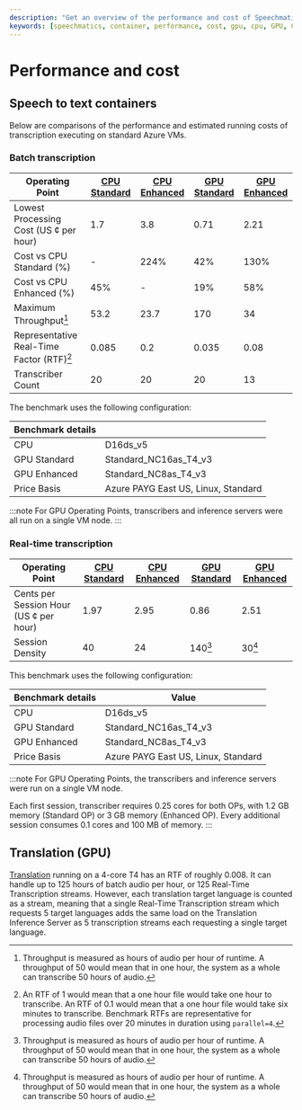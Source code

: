 ```yaml
---
description: "Get an overview of the performance and cost of Speechmatics container deployments"
keywords: [speechmatics, container, performance, cost, gpu, cpu, GPU, CPU, on-prem]
---
```

# Performance and cost

## Speech to text containers

Below are comparisons of the performance and estimated running costs of transcription executing on
standard Azure VMs.

### Batch transcription


| Operating Point                            | [CPU Standard](./cpu-speech-to-text) | [CPU Enhanced](./cpu-speech-to-text) | [GPU Standard](./gpu-speech-to-text) | [GPU Enhanced](./gpu-speech-to-text) |
|--------------------------------------------|--------------|--------------|--------------|--------------|
| Lowest Processing Cost (US ¢ per hour)     | 1.7          | 3.8          | 0.71         | 2.21         |
| Cost vs CPU Standard (%)                   | -            | 224%         | 42%          | 130%         |
| Cost vs CPU Enhanced (%)                   | 45%          | -            | 19%          | 58%          |
| Maximum Throughput[^1]                     | 53.2         | 23.7         | 170          | 34           |
| Representative Real-Time Factor (RTF)[^2]  | 0.085        | 0.2          | 0.035        | 0.08         |
| Transcriber Count                          | 20           | 20           | 20           | 13           |

The benchmark uses the following configuration:

| Benchmark details |                                     |
| ----------------- | ----------------------------------- |
| CPU               | D16ds_v5                            |
| GPU Standard      | Standard_NC16as_T4_v3               |
| GPU Enhanced      | Standard_NC8as_T4_v3                |
| Price Basis       | Azure PAYG East US, Linux, Standard |

:::note
For GPU Operating Points, transcribers and inference servers were all run on a single VM node.
:::


### Real-time transcription

| Operating Point                            | [CPU Standard](./cpu-speech-to-text#realtime-transcription) | [CPU Enhanced](./cpu-speech-to-text#realtime-transcription) | [GPU Standard](./gpu-speech-to-text#batch-and-real-time-inference) | [GPU Enhanced](./gpu-speech-to-text#batch-and-real-time-inference) |
|--------------------------------------------|--------------|--------------|--------------|--------------|
| Cents per Session Hour (US ¢ per hour)     | 1.97         | 2.95         | 0.86         | 2.51         |
| Session Density                            | 40           | 24           | 140[^1]       | 30[^1]       |

This benchmark uses the following configuration:

| Benchmark details | Value                               |
| ------------------| ----------------------------------- |
| CPU               | D16ds_v5                            |
| GPU Standard      | Standard_NC16as_T4_v3               |
| GPU Enhanced      | Standard_NC8as_T4_v3                |
| Price Basis       | Azure PAYG East US, Linux, Standard |

:::note
For GPU Operating Points, the transcribers and inference servers were run on a single VM node.

Each first session, transcriber requires 0.25 cores for both OPs, with 1.2 GB memory (Standard OP) or 3 GB memory (Enhanced OP). Every additional session consumes 0.1 cores and 100 MB of memory.
:::


[^1]: Throughput is measured as hours of audio per hour of runtime. A throughput of 50 would mean that in one hour, the system as a whole can transcribe 50 hours of audio.
[^2]: An RTF of 1 would mean that a one hour file would take one hour to transcribe. An RTF of 0.1 would mean that a one hour file would take six minutes to transcribe. Benchmark RTFs are representative for processing audio files over 20 minutes in duration using `parallel=4`.


## Translation (GPU)

[Translation](./gpu-translation) running on a 4-core T4 has an RTF of roughly 0.008. It can handle up to 125 hours of batch audio per hour, or 125 Real-Time Transcription streams. However, each translation target language is counted as a stream, meaning that a single Real-Time Transcription stream which requests 5 target languages adds the same load on the Translation Inference Server as 5 transcription streams each requesting a single target language.